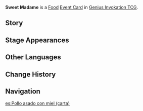 {{About|the [[Genius Invokation TCG]] Event Card|the [[Food]]|Sweet Madame}}
{{Genius Invokation TCG Infobox
|title     = Sweet Madame
|id        = 333005
|image     = Sweet Madame Event Card.png
|type      = Event Card
|group     = Food
|effect    = Heal target character for 1 HP.
|matching  = 0
|source1   = [[Genius Invokation TCG Starter Deck]]
|source2   = {{Sold By}}
}}
'''Sweet Madame''' is a [[Food Card|Food]] [[Event Card]] in [[Genius Invokation TCG]].

==Story==
{{Description|Perhaps some have never seen a chicken run... But there's no one who hasn't tried a Sweet Madame!|title=Sweet Madame}}

==Stage Appearances==
{{Genius Invokation TCG Stage Appearances}}

==Other Languages==
{{Transclude|Sweet Madame|Other Languages}}

==Change History==
{{Change History|3.3}}

==Navigation==
{{Genius Invokation TCG Navbox|Event Card}}

[[es:Pollo asado con miel (carta)]]